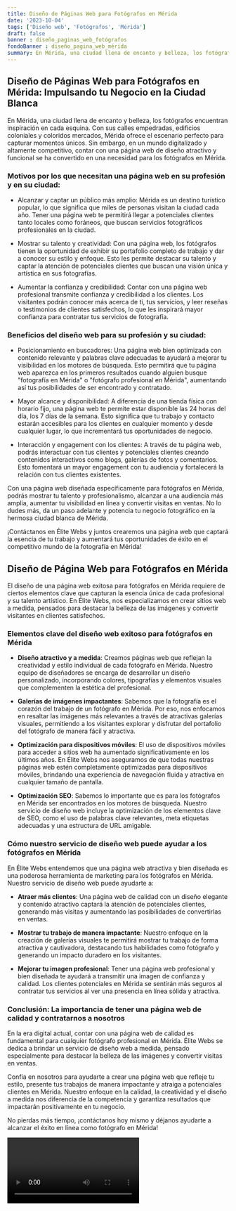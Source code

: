 ```yaml
---
title: Diseño de Páginas Web para Fotógrafos en Mérida
date: '2023-10-04'
tags: ['Diseño web', 'Fotógrafos', 'Mérida']
draft: false
banner : diseño_paginas_web_fotógrafos
fondoBanner : diseño_pagina_web_mérida
summary: En Mérida, una ciudad llena de encanto y belleza, los fotógrafos encuentran inspiración en cada esquina. Con sus calles empedradas, edificios coloniales y coloridos mercados, Mérida ofrece el escenario perfecto para capturar momentos únicos. Sin embargo, en un mundo digitalizado y altamente competitivo, contar con una página web de diseño atractivo y funcional se ha convertido en una necesidad para los fotógrafos en Mérida.
---
```


## Diseño de Páginas Web para Fotógrafos en Mérida: Impulsando tu Negocio en la Ciudad Blanca

En Mérida, una ciudad llena de encanto y belleza, los fotógrafos encuentran inspiración en cada esquina. Con sus calles empedradas, edificios coloniales y coloridos mercados, Mérida ofrece el escenario perfecto para capturar momentos únicos. Sin embargo, en un mundo digitalizado y altamente competitivo, contar con una página web de diseño atractivo y funcional se ha convertido en una necesidad para los fotógrafos en Mérida.

### Motivos por los que necesitan una página web en su profesión y en su ciudad:

- Alcanzar y captar un público más amplio: Mérida es un destino turístico popular, lo que significa que miles de personas visitan la ciudad cada año. Tener una página web te permitirá llegar a potenciales clientes tanto locales como foráneos, que buscan servicios fotográficos profesionales en la ciudad.

- Mostrar su talento y creatividad: Con una página web, los fotógrafos tienen la oportunidad de exhibir su portafolio completo de trabajo y dar a conocer su estilo y enfoque. Esto les permite destacar su talento y captar la atención de potenciales clientes que buscan una visión única y artística en sus fotografías.

- Aumentar la confianza y credibilidad: Contar con una página web profesional transmite confianza y credibilidad a los clientes. Los visitantes podrán conocer más acerca de ti, tus servicios, y leer reseñas o testimonios de clientes satisfechos, lo que les inspirará mayor confianza para contratar tus servicios de fotografía.

### Beneficios del diseño web para su profesión y su ciudad:

- Posicionamiento en buscadores: Una página web bien optimizada con contenido relevante y palabras clave adecuadas te ayudará a mejorar tu visibilidad en los motores de búsqueda. Esto permitirá que tu página web aparezca en los primeros resultados cuando alguien busque "fotografía en Mérida" o "fotógrafo profesional en Mérida", aumentando así tus posibilidades de ser encontrado y contratado.

- Mayor alcance y disponibilidad: A diferencia de una tienda física con horario fijo, una página web te permite estar disponible las 24 horas del día, los 7 días de la semana. Esto significa que tu trabajo y contacto estarán accesibles para los clientes en cualquier momento y desde cualquier lugar, lo que incrementará tus oportunidades de negocio.

- Interacción y engagement con los clientes: A través de tu página web, podrás interactuar con tus clientes y potenciales clientes creando contenidos interactivos como blogs, galerías de fotos y comentarios. Esto fomentará un mayor engagement con tu audiencia y fortalecerá la relación con tus clientes existentes.

Con una página web diseñada específicamente para fotógrafos en Mérida, podrás mostrar tu talento y profesionalismo, alcanzar a una audiencia más amplia, aumentar tu visibilidad en línea y convertir visitas en ventas. No lo dudes más, da un paso adelante y potencia tu negocio fotográfico en la hermosa ciudad blanca de Mérida.

¡Contáctanos en Élite Webs y juntos crearemos una página web que captará la esencia de tu trabajo y aumentará tus oportunidades de éxito en el competitivo mundo de la fotografía en Mérida!

<GifSeo />

<Cta />

## Diseño de Página Web para Fotógrafos en Mérida

El diseño de una página web exitosa para fotógrafos en Mérida requiere de ciertos elementos clave que capturan la esencia única de cada profesional y su talento artístico. En Élite Webs, nos especializamos en crear sitios web a medida, pensados para destacar la belleza de las imágenes y convertir visitantes en clientes satisfechos.

### Elementos clave del diseño web exitoso para fotógrafos en Mérida

- **Diseño atractivo y a medida**: Creamos páginas web que reflejan la creatividad y estilo individual de cada fotógrafo en Mérida. Nuestro equipo de diseñadores se encarga de desarrollar un diseño personalizado, incorporando colores, tipografías y elementos visuales que complementen la estética del profesional.

- **Galerías de imágenes impactantes**: Sabemos que la fotografía es el corazón del trabajo de un fotógrafo en Mérida. Por eso, nos enfocamos en resaltar las imágenes más relevantes a través de atractivas galerías visuales, permitiendo a los visitantes explorar y disfrutar del portafolio del fotógrafo de manera fácil y atractiva.

- **Optimización para dispositivos móviles**: El uso de dispositivos móviles para acceder a sitios web ha aumentado significativamente en los últimos años. En Élite Webs nos aseguramos de que todas nuestras páginas web estén completamente optimizadas para dispositivos móviles, brindando una experiencia de navegación fluida y atractiva en cualquier tamaño de pantalla.

- **Optimización SEO**: Sabemos lo importante que es para los fotógrafos en Mérida ser encontrados en los motores de búsqueda. Nuestro servicio de diseño web incluye la optimización de los elementos clave de SEO, como el uso de palabras clave relevantes, meta etiquetas adecuadas y una estructura de URL amigable.

### Cómo nuestro servicio de diseño web puede ayudar a los fotógrafos en Mérida

En Élite Webs entendemos que una página web atractiva y bien diseñada es una poderosa herramienta de marketing para los fotógrafos en Mérida. Nuestro servicio de diseño web puede ayudarte a:

- **Atraer más clientes**: Una página web de calidad con un diseño elegante y contenido atractivo captará la atención de potenciales clientes, generando más visitas y aumentando las posibilidades de convertirlas en ventas.

- **Mostrar tu trabajo de manera impactante**: Nuestro enfoque en la creación de galerías visuales te permitirá mostrar tu trabajo de forma atractiva y cautivadora, destacando tus habilidades como fotógrafo y generando un impacto duradero en los visitantes.

- **Mejorar tu imagen profesional**: Tener una página web profesional y bien diseñada te ayudará a transmitir una imagen de confianza y calidad. Los clientes potenciales en Mérida se sentirán más seguros al contratar tus servicios al ver una presencia en línea sólida y atractiva.

### Conclusión: La importancia de tener una página web de calidad y contratarnos a nosotros

En la era digital actual, contar con una página web de calidad es fundamental para cualquier fotógrafo profesional en Mérida. Élite Webs se dedica a brindar un servicio de diseño web a medida, pensado especialmente para destacar la belleza de las imágenes y convertir visitas en ventas.

Confía en nosotros para ayudarte a crear una página web que refleje tu estilo, presente tus trabajos de manera impactante y atraiga a potenciales clientes en Mérida. Nuestro enfoque en la calidad, la creatividad y el diseño a medida nos diferencia de la competencia y garantiza resultados que impactarán positivamente en tu negocio.

No pierdas más tiempo, ¡contáctanos hoy mismo y déjanos ayudarte a alcanzar el éxito en línea como fotógrafo en Mérida!

<Video />

<CtaBot job='Fotógrafos' city='Mérida'/>

<Gmaps query='Mérida+españa+maps' />